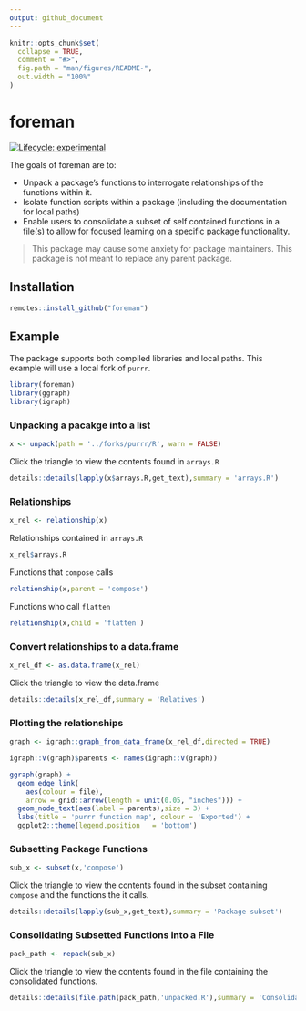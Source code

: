 ```yaml
---
output: github_document
---
```


<!-- README.md is generated from README.Rmd. Please edit that file -->

```r
knitr::opts_chunk$set(
  collapse = TRUE,
  comment = "#>",
  fig.path = "man/figures/README-",
  out.width = "100%"
)
```

# foreman

<!-- badges: start -->
[![Lifecycle: experimental](https://img.shields.io/badge/lifecycle-experimental-orange.svg)](https://www.tidyverse.org/lifecycle/#experimental)
<!-- badges: end -->

The goals of foreman are to:

  - Unpack a package's functions to interrogate relationships of the functions within it.
  - Isolate function scripts within a package (including the documentation for local paths)
  - Enable users to consolidate a subset of self contained functions in a file(s) to allow for focused learning on a specific package functionality.

> This package may cause some anxiety for package maintainers. This package is not meant to replace any parent package.

## Installation

``` r
remotes::install_github("foreman")
```

## Example

The package supports both compiled libraries and local paths. This example will use a local fork of `purrr`.

```r
library(foreman)
library(ggraph)
library(igraph)
```

### Unpacking a pacakge into a list

```r
x <- unpack(path = '../forks/purrr/R', warn = FALSE)
```

Click the triangle to view the contents found in `arrays.R`

```r
details::details(lapply(x$arrays.R,get_text),summary = 'arrays.R')
```

### Relationships

```r
x_rel <- relationship(x)
```

Relationships contained in `arrays.R`

```r
x_rel$arrays.R
```

Functions that `compose` calls

```r
relationship(x,parent = 'compose')
```

Functions who call `flatten`

```r
relationship(x,child = 'flatten')
```

### Convert relationships to a data.frame

```r
x_rel_df <- as.data.frame(x_rel)
```

Click the triangle to view the data.frame

```r
details::details(x_rel_df,summary = 'Relatives')
```

### Plotting the relationships

```r

graph <- igraph::graph_from_data_frame(x_rel_df,directed = TRUE)

```
 
```r
igraph::V(graph)$parents <- names(igraph::V(graph))
```

```r
ggraph(graph) +
  geom_edge_link(
    aes(colour = file),
    arrow = grid::arrow(length = unit(0.05, "inches"))) +
  geom_node_text(aes(label = parents),size = 3) +
  labs(title = 'purrr function map', colour = 'Exported') + 
  ggplot2::theme(legend.position   = 'bottom')

```


### Subsetting Package Functions

```r
sub_x <- subset(x,'compose')
```

Click the triangle to view the contents found in the subset containing `compose` and the functions the it calls.


```r
details::details(lapply(sub_x,get_text),summary = 'Package subset')
```

### Consolidating Subsetted Functions into a File

```r
pack_path <- repack(sub_x)
```

Click the triangle to view the contents found in the file containing the consolidated functions.

```r
details::details(file.path(pack_path,'unpacked.R'),summary = 'Consolidated Script')
```

